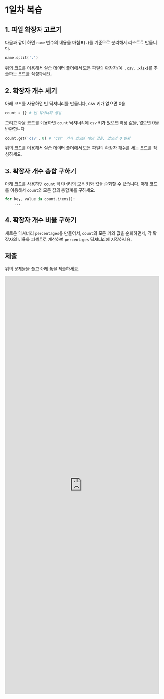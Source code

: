 # 1일차 복습

## 1. 파일 확장자 고르기

다음과 같이 하면 `name` 변수의 내용을 마침표(`.`)를 기준으로 분리해서 리스트로 만듭니다.
```python
name.split('.')
```

위의 코드를 이용해서 실습 데이터 폴더에서 모든 파일의 확장자(예: `.csv`, `.xlsx`)를 추출하는 코드를 작성하세요.

## 2. 확장자 개수 세기

아래 코드를 사용하면 빈 딕셔너리를 만듭니다, csv 키가 없으면 0을
```python
count = {} # 빈 딕셔너리 생성
```

그리고 다음 코드를 이용하면 `count` 딕셔너리에 `csv` 키가 있으면 해당 값을, 없으면 0을 반환합니다
```python
count.get('csv', 0) # 'csv' 키가 있으면 해당 값을, 없으면 0 반환
```

위의 코드를 이용해서 실습 데이터 폴더에서 모든 파일의 확장자 개수를 세는 코드를 작성하세요.

## 3. 확장자 개수 총합 구하기

아래 코드를 사용하면 `count` 딕셔너리의 모든 키와 값을 순회할 수 있습니다. 아래 코드를 이용해서 `count`의 모든 값의 총합계를 구하세요.

```python
for key, value in count.items():
    ...
```

## 4. 확장자 개수 비율 구하기

새로운 딕셔너리 `percentages`를 만들어서,
`count`의 모든 키와 값을 순회하면서, 각 확장자의 비율을 퍼센트로 계산하여 `percentages` 딕셔너리에 저장하세요.

## 제출

위의 문제들을 풀고 아래 폼을 제출하세요.

<iframe src="https://tally.so/embed/n0yN46?alignLeft=1&hideTitle=1&transparentBackground=1&dynamicHeight=1" loading="lazy" width="100%" height="1365" frameborder="0" marginheight="0" marginwidth="0" title="[Python] day1"></iframe>
